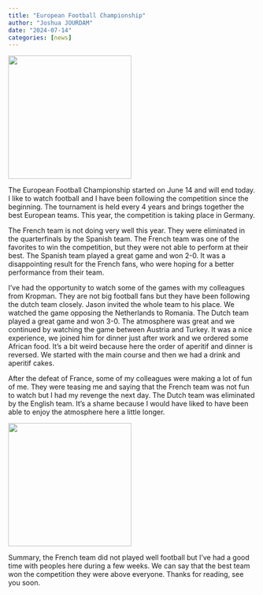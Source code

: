 ```yaml
---
title: "European Football Championship"
author: "Joshua JOURDAM"
date: "2024-07-14"
categories: [news]
---
```


![](euro.jpg){height="250px" fig-align="center"}

The European Football Championship started on June 14 and will end today. I like to watch football and I have been following the competition since the beginning. The tournament is held every 4 years and brings together the best European teams. This year, the competition is taking place in Germany. 

The French team is not doing very well this year. They were eliminated in the quarterfinals by the Spanish team. The French team was one of the favorites to win the competition, but they were not able to perform at their best. The Spanish team played a great game and won 2-0. It was a disappointing result for the French fans, who were hoping for a better performance from their team. 

I've had the opportunity to watch some of the games with my colleagues from Kropman. They are not big football fans but they have been following the dutch team closely. Jason invited the whole team to his place. We watched the game opposing the Netherlands to Romania. The Dutch team played a great game and won 3-0. The atmosphere was great and we continued by watching the game between Austria and Turkey. It was a nice experience, we joined him for dinner just after work and we ordered some African food. It's a bit weird because here the order of aperitif and dinner is reversed. We started with the main course and then we had a drink and aperitif cakes.

After the defeat of France, some of my colleagues were making a lot of fun of me. They were teasing me and saying that the French team was not fun to watch but I had my revenge the next day. The Dutch team was eliminated by the English team. It's a shame because I would have liked to have been able to enjoy the atmosphere here a little longer.

![](spain.png){height="250px" fig-align="center"}

Summary, the French team did not played well football but I've had a good time with peoples here during a few weeks. We can say that the best team won the competition they were above everyone. Thanks for reading, see you soon.
